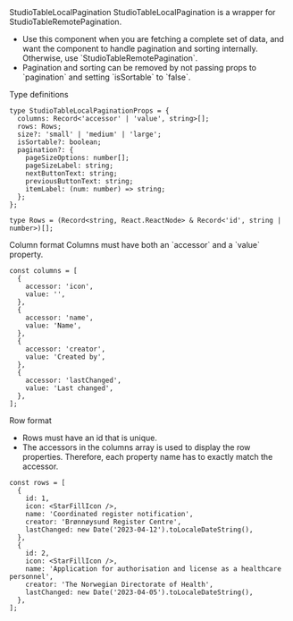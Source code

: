 
<Meta of={StudioTableLocalPaginationStories} />

<Heading level={1} size='small'>
  StudioTableLocalPagination
</Heading>
<Paragraph>StudioTableLocalPagination is a wrapper for StudioTableRemotePagination.</Paragraph>
<Paragraph>
  <ul>
    <li>
      Use this component when you are fetching a complete set of data, and want the component to
      handle pagination and sorting internally. Otherwise, use `StudioTableRemotePagination`.
    </li>
    <li>
      Pagination and sorting can be removed by not passing props to `pagination` and setting `isSortable` to `false`.
    </li>
  </ul>
</Paragraph>

<Canvas of={StudioTableLocalPaginationStories.Preview} />

<Heading level={2} size='xsmall'>
  Type definitions
</Heading>

```tsx
type StudioTableLocalPaginationProps = {
  columns: Record<'accessor' | 'value', string>[];
  rows: Rows;
  size?: 'small' | 'medium' | 'large';
  isSortable?: boolean;
  pagination?: {
    pageSizeOptions: number[];
    pageSizeLabel: string;
    nextButtonText: string;
    previousButtonText: string;
    itemLabel: (num: number) => string;
  };
};

type Rows = (Record<string, React.ReactNode> & Record<'id', string | number>)[];
```

<Heading level={2} size='xsmall'>
  Column format
</Heading>
<Paragraph>Columns must have both an `accessor` and a `value` property.</Paragraph>

```tsx
const columns = [
  {
    accessor: 'icon',
    value: '',
  },
  {
    accessor: 'name',
    value: 'Name',
  },
  {
    accessor: 'creator',
    value: 'Created by',
  },
  {
    accessor: 'lastChanged',
    value: 'Last changed',
  },
];
```

<Heading level={2} size='xsmall'>
  Row format
</Heading>
<Paragraph>
  <ul>
    <li>Rows must have an id that is unique.</li>
    <li>
      The accessors in the columns array is used to display the row properties. Therefore, each
      property name has to exactly match the accessor.
    </li>
  </ul>
</Paragraph>

```tsx
const rows = [
  {
    id: 1,
    icon: <StarFillIcon />,
    name: 'Coordinated register notification',
    creator: 'Brønnøysund Register Centre',
    lastChanged: new Date('2023-04-12').toLocaleDateString(),
  },
  {
    id: 2,
    icon: <StarFillIcon />,
    name: 'Application for authorisation and license as a healthcare personnel',
    creator: 'The Norwegian Directorate of Health',
    lastChanged: new Date('2023-04-05').toLocaleDateString(),
  },
];
```
